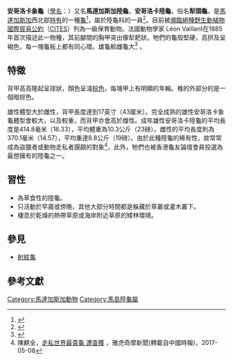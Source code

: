 {{Speciesbox
| name = 安哥洛卡象龜
| image = Astrochelys_yniphora.jpg
| image_width = 250px
| status = CR
| status_system = iucn3.1
| status_ref = <ref name=IUCN>{{IUCN2009|assessors=Leuteritz, T. & Pedrono, M.|year=2008|title=Astrochelys yniphora|id=9016|downloaded=2009-07-03}}</ref>
| genus = Astrochelys
| species = yniphora
| authority = ([[莱昂·瓦兰特|Vaillant]], 1885)
| synonyms = 
* ''Testudo yniphora'' <small>Vaillant, 1885</small>
* ''Testudo radiata yniphora'' <small>Siebenrock, 1909</small>
* ''Testudo hyniphora'' <small>Vaillant & Grandidier, 1910</small> ''([[ex_errore|ex errore]])''
* ''Asterochelys yniphora'' <small>Loveridge & Williams, 1957</small>
* ''Geochelone yniphora'' <small>Loveridge & Williams, 1957</small>
* ''Geochelone ynophora'' <small>Arnold, 1979</small> ''(ex errore)''
* ''Astrochelys yniphora'' <small>Bour, 1985</small>
* ''Testudo (Geochelone) yinphora'' <small>Paull, 1999</small> ''(ex errore)''
* ''Angonoka yniphora'' <small>Le, Raxworthy, McCord & Mertz, 2006</small>
| synonyms_ref={{sfn|Fritz|Havaš|2007|p=268}}
| range_map =
| range_map_caption=
}}
'''安哥洛卡象龜'''（[[學名|學名]]：{{lang|la|''Astrochelys yniphora''}}）又名'''馬達加斯加陸龜'''，'''安哥洛卡陸龜'''，俗名'''犁頭龜'''，是[[馬達加斯加|馬達加斯加]]西北部[[特有種|特有]]的一種[[龜|龜]]<ref name="Juvik">{{cite web | last1 = Juvik | first1 = J.O. | last2 = Meier | first2 = D.E. | last3 = McKeown | first3 = S. | title = Captive Husbandry and Conservation of the Madagascar Ploughshare Tortoise, Geochelone yniphora | url = http://www.tortoise.org/archives/yniphora.html | publisher = Proceedings of the First International Symposium on Turtles & Tortoises: Conservation and Captive Husbandry | year = 1991 | accessdate = 29 December 2010 | archive-date = 2011-01-09 | archive-url = https://web.archive.org/web/20110109031901/http://tortoise.org/archives/yniphora.html | dead-url = yes }}</ref>，屬於陸龜科的一員<ref name = "Fritz">{{Cite journal
  | last = Fritz | first = U. | authorlink = | coauthors = Bininda-Emonds, O. R. P.
  | title = When genes meet nomenclature: Tortoise phylogeny and the shifting generic concepts of ''Testudo'' and ''Geochelone''
  | journal = [[Zoology_(journal)|Zoology]]  | volume = 110 | issue = 4 | pages = 298–307
  | publisher = [[Elsevier|Elsevier]] | location = | date = 2007-07-03 | url = 
  | issn = | doi = 10.1016/j.zool.2007.02.003  | pmid = 17611092 | accessdate = 2011-02-05}}</ref>。目前被[[瀕臨絕種野生動植物國際貿易公約|瀕臨絕種野生動植物國際貿易公約]]（[[CITES|CITES]]）列為一級保育動物。法國動物學家 Léon Vaillant在1885年首次描述此一物種，其前腳間的胸甲突出像犁耙狀。牠們的龜殼堅硬，高拱及呈褐色，每一塊龜板上都有同心環。雄龜較雌龜大<ref>{{cite web | title = Angonoka Tortoise | url = http://www.honoluluzoo.org/print_version.htm | publisher = [[檀香山動物園|檀香山動物園]] | accessdate = 29 December 2010 | deadurl = yes | archiveurl = https://web.archive.org/web/20110225133127/http://www.honoluluzoo.org/print_version.htm | archivedate = 2011年2月25日 }}</ref>
。

==特徵==
背甲高高隆起呈球狀，顏色呈淺[[棕色|棕色]]，每塊甲上有明顯的年輪。椎的外部分的是一個暗棕色。

雄性體型大於雌性，背甲長度達到17英寸（43厘米）。完全成熟的雄性安哥洛卡象龜體型會較大，以及較重，而背甲亦會高於雌性。成年雄性安哥洛卡陸龜的平均長度是414.8毫米（16.33），平均體重為10.3公斤（23磅）。雌性的平均長度則為370.1毫米（14.57），平均重達8.8公斤（19磅）。由於此種陸龜的稀有性，故常常成為盜獵者或動物走私者覬覦的對象<ref>陳麒全，[https://tw.news.yahoo.com/%E8%B5%B0%E7%A7%81%E4%B8%96%E7%95%8C%E6%9C%80%E8%B2%B4%E9%BE%9C-%E9%81%AD%E6%9F%A5%E7%8D%B2-215005134.html 走私世界最貴龜 遭查獲] {{Wayback|url=https://tw.news.yahoo.com/%E8%B5%B0%E7%A7%81%E4%B8%96%E7%95%8C%E6%9C%80%E8%B2%B4%E9%BE%9C-%E9%81%AD%E6%9F%A5%E7%8D%B2-215005134.html |date=20190917130213 }}，雅虎奇摩新聞(轉載自中國時報)，2017-05-08</ref>，此外，牠們也被香港龜友論壇會員投選為最想擁有的陸龜之一。
==習性==
*為草食性的陸龜。
*只活動於早晨或傍晚，其他大部分時間都是躲藏於草叢或灌木叢下。
*棲息於乾燥的熱帶草原或海岸附近草原的矮林環境。

== 參見 ==
* [[射紋龜|射紋龜]]

== 參考文獻 ==
{{reflist}}
{{Taxonbar|from=Q769942}}

[[Category:馬達加斯加動物|Category:馬達加斯加動物]]
[[Category:馬島陸龜屬|Category:馬島陸龜屬]]